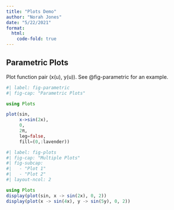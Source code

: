 ```yaml
---
title: "Plots Demo"
author: "Norah Jones"
date: "5/22/2021"
format:
  html:
    code-fold: true
---
```


## Parametric Plots

Plot function pair (x(u), y(u)). 
See @fig-parametric for an example.

```julia
#| label: fig-parametric
#| fig-cap: "Parametric Plots"

using Plots

plot(sin, 
     x->sin(2x), 
     0, 
     2π, 
     leg=false, 
     fill=(0,:lavender))
```

```julia
#| label: fig-plots
#| fig-cap: "Multiple Plots"
#| fig-subcap:
#|   - "Plot 1"
#|   - "Plot 2"
#| layout-ncol: 2

using Plots
display(plot(sin, x -> sin(2x), 0, 2))
display(plot(x -> sin(4x), y -> sin(5y), 0, 2))
```